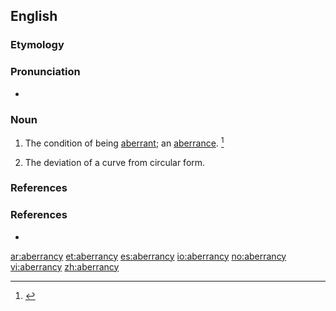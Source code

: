 ==English==

===Etymology===
{{suffix|aberrance|y}}

===Pronunciation===
* {{a|US}} {{IPA|/æ.ˈbɛɹ.n̩.si/|/ˈæ.bɛɹ.n̩.sɪ/}}

===Noun===
{{en-noun|aberrancies}}

# The condition of being [[aberrant]]; an [[aberrance]]. {{defdate|Mid 17<sup>th</sup> cenntury.}}<ref>{{reference-book | last =| first = | authorlink =  | coauthors =  | editor =Brown, Lesley  | others =  | title = The Shorter Oxford English Dictionary | origdate =  | origyear = 1933| origmonth =  | url =  | format =  | accessdate =  | accessyear =  | accessmonth =  | edition = 5th | date =  | year =2003| month =  | publisher =Oxford University Press  | location =Oxford, UK | language =  | id =  | doi = | isbn =978-0-19-860575-7 | lccn = | ol = | pages =3| chapter =  | chapterurl =  | quote =}}</ref>
# {{context|geometry|lang=en}} The deviation of a curve from circular form.

===References===
<references/>

===References===
* {{R:Century 1911}}

[[ar:aberrancy]]
[[et:aberrancy]]
[[es:aberrancy]]
[[io:aberrancy]]
[[no:aberrancy]]
[[vi:aberrancy]]
[[zh:aberrancy]]